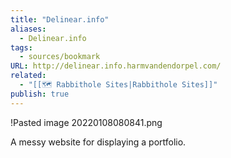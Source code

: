 ```yaml
---
title: "Delinear.info"
aliases:
  - Delinear.info
tags:
  - sources/bookmark
URL: http://delinear.info.harmvandendorpel.com/
related:
  - "[[🗺️ Rabbithole Sites|Rabbithole Sites]]"
publish: true
---
```





!<Link href="/c/pasted-image-20220108080841png" className="text-[var(--color-primary)] hover:underline hover:text-[var(--color-secondary)] transition-colors font-medium">Pasted image 20220108080841.png</Link>

A messy website for displaying a portfolio.

